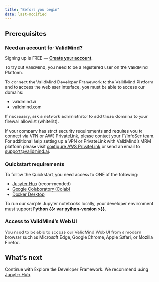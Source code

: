 ```yaml
---
title: "Before you begin"
date: last-modified
---
```


## Prerequisites

::: {.callout-tip}
### Need an account for ValidMind? 
Signing up is FREE — **[Create your account](https://app.prod.validmind.ai)**.
:::


To try out ValidMind, you need to be a registered user on the ValidMind Platform.

To connect the ValidMind Developer Framework to the ValidMind Platform and to access the web user interface, you must be able to access our domains:

- validmind.ai
- validmind.com

If necessary, ask a network administrator to add these domains to your firewall allowlist (whitelist). 

If your company has strict security requirements and requires you to connect via VPN or AWS PrivateLink, please contact your IT/InfoSec team. For additional help setting up a VPN or PrivateLink with ValidMind's MRM platform please visit [configure AWS PrivateLink](configure-aws-privatelink.qmd) or send an email to <support@validmind.ai>.

### Quickstart requirements

To follow the Quickstart, you need access to ONE of the following:

- [Jupyter Hub](quickstart-try-developer-framework-with-jupyterhub.qmd) (recommended)
- [Google Colaboratory (Colab)](quickstart-try-developer-framework-with-colab.qmd)
- [Docker Desktop](quickstart-try-developer-framework-with-docker.qmd)

To run our sample Jupyter notebooks locally, your developer environment must support **Python {{< var python-version >}}**.

### Access to ValidMind's Web UI

You need to be able to access our ValidMind Web UI from a modern browser such as Microsoft Edge, Google Chrome, Apple Safari, or Mozilla Firefox.

## What's next

Continue with Explore the Developer Framework. We recommend using [Jupyter Hub](quickstart-try-developer-framework-with-jupyterhub.qmd). 

